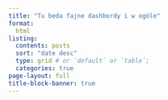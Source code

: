 ```yaml
---
title: "Tu beda fajne dashbordy i w ogóle"
format: 
  html
listing: 
  contents: posts
  sort: "date desc"
  type: grid # or `default` or `table`;
  categories: true
page-layout: full
title-block-banner: true
---
```


```r

```